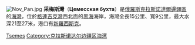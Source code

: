 [[Image:Nov_Pan.jpg|thumb]]
'''采梅斯灣'''（'''Цемесская бухта'''）是[[俄羅斯|俄羅斯]][[克拉斯諾達爾邊疆區|克拉斯諾達爾邊疆區]]的[[海灣|海灣]]，位於[[格連吉克灣|格連吉克灣]]西北面的[[黑海|黑海]]海岸，海灣全長15公里、寬9公里，最大水深21至27米，港口有[[新羅西斯克|新羅西斯克]]。

{{coord|44|41|N|37|50|E|display=title}}
{{Russia-geo-stub}}
{{DEFAULTSORT:Цемесская бухта}}
[[Category:黑海|Tsemes]]
[[Category:克拉斯诺达尔边疆区海湾|Category:克拉斯诺达尔边疆区海湾]]